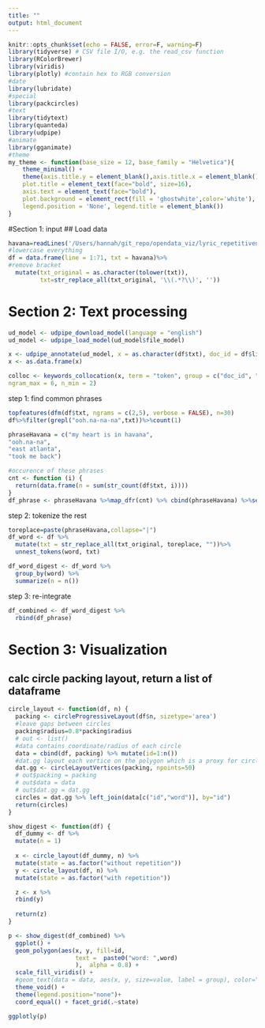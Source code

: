 ```yaml
---
title: ""
output: html_document
---
```


```r
knitr::opts_chunk$set(echo = FALSE, error=F, warning=F)
library(tidyverse) # CSV file I/O, e.g. the read_csv function
library(RColorBrewer)
library(viridis)
library(plotly) #contain hex to RGB conversion
#date
library(lubridate)
#special
library(packcircles)
#text
library(tidytext)
library(quanteda)
library(udpipe)
#animate
library(gganimate)
#theme
my_theme <- function(base_size = 12, base_family = "Helvetica"){
    theme_minimal() +
    theme(axis.title.y = element_blank(),axis.title.x = element_blank(),
    plot.title = element_text(face="bold", size=16),
    axis.text = element_text(face="bold"),
    plot.background = element_rect(fill = 'ghostwhite',color='white'),
    legend.position = 'None', legend.title = element_blank())
}

```

#Section 1: input
## Load data
```r
havana=readLines('/Users/hannah/git_repo/opendata_viz/lyric_repetitiveness/havana.txt') 
#lowercase everything
df = data.frame(line = 1:71, txt = havana)%>% 
#remove bracket
  mutate(txt_original = as.character(tolower(txt)),
         txt=str_replace_all(txt_original, '\\(.*?\\)', ''))
```

# Section 2: Text processing
```r
ud_model <- udpipe_download_model(language = "english")
ud_model <- udpipe_load_model(ud_model$file_model)

x <- udpipe_annotate(ud_model, x = as.character(df$txt), doc_id = df$line)
x <- as.data.frame(x) 

colloc <- keywords_collocation(x, term = "token", group = c("doc_id", "sentence_id"),
ngram_max = 6, n_min = 2)
```

step 1: find common phrases
```r
topfeatures(dfm(df$txt, ngrams = c(2,5), verbose = FALSE), n=30)
df%>%filter(grepl("ooh.na-na-na",txt))%>%count(1)

phraseHavana = c("my heart is in havana",
"ooh.na-na",
"east atlanta",
"took me back")

#occurence of these phrases
cnt <- function (i) {
  return(data.frame(n = sum(str_count(df$txt, i))))
}
df_phrase <- phraseHavana %>%map_dfr(cnt) %>% cbind(phraseHavana) %>%select(word = phraseHavana, n)
```

step 2: tokenize the rest
```r
toreplace=paste(phraseHavana,collapse="|")
df_word <- df %>% 
  mutate(txt = str_replace_all(txt_original, toreplace, ""))%>%
  unnest_tokens(word, txt)

df_word_digest <- df_word %>%
  group_by(word) %>%
  summarize(n = n()) 
```

step 3: re-integrate
```r
df_combined <- df_word_digest %>%
  rbind(df_phrase)
```




# Section 3: Visualization
## calc circle packing layout, return a list of dataframe
```r
circle_layout <- function(df, n) {
  packing <- circleProgressiveLayout(df$n, sizetype='area')
  #leave gaps between circles
  packing$radius=0.8*packing$radius
  # out <- list()
  #data contains coordinate/radius of each circle
  data = cbind(df, packing) %>% mutate(id=1:n())
  #dat.gg layout each vertice on the polygon which is a proxy for circle
  dat.gg <- circleLayoutVertices(packing, npoints=50)
  # out$packing = packing
  # out$data = data
  # out$dat.gg = dat.gg
  circles = dat.gg %>% left_join(data[c("id","word")], by="id")
  return(circles)
}
```



```r
show_digest <- function(df) {
  df_dummy <- df %>% 
  mutate(n = 1)
  
  x <- circle_layout(df_dummy, n) %>% 
  mutate(state = as.factor("without repetition"))
  y <- circle_layout(df, n) %>% 
  mutate(state = as.factor("with repetition"))

  z <- x %>%
  rbind(y)
  
  return(z)
}
```


```r
p <- show_digest(df_combined) %>%
  ggplot() + 
  geom_polygon(aes(x, y, fill=id, 
                   text =  paste0("word: ",word)
                   ),  alpha = 0.8) +
  scale_fill_viridis() +
  #geom_text(data = data, aes(x, y, size=value, label = group), color="black") +
  theme_void() + 
  theme(legend.position="none")+ 
  coord_equal() + facet_grid(.~state)

ggplotly(p)
```




